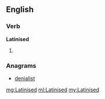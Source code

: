 ==English==

===Verb===
'''Latinised'''

# {{en-past of|Latinise}}

===Anagrams===
* [[denialist#English|denialist]]

[[mg:Latinised]]
[[ml:Latinised]]
[[my:Latinised]]